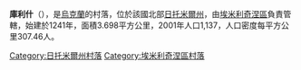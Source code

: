 {{Unreferenced |time=2018-02-06T06:18:33+00:00 }}
{{coord|50|47|47|N|27|50|5|E|scale:30000|display=title}}

'''庫利什'''（{{lang-uk|Куліші}}），是[[烏克蘭|烏克蘭]]的村落，位於該國北部[[日托米爾州|日托米爾州]]，由[[埃米利奇涅區|埃米利奇涅區]]負責管轄，始建於1241年，面積3.698平方公里，2001年人口1,137，人口密度每平方公里307.46人。

{{DEFAULTSORT:Куліші}}
[[Category:日托米爾州村落|Category:日托米爾州村落]]
[[Category:埃米利奇涅區村落|Category:埃米利奇涅區村落]]


{{Zhytomyr-geo-stub}}